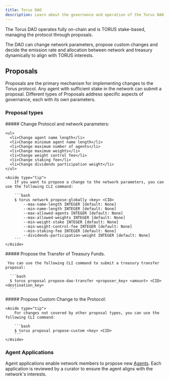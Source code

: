 ```yaml
---
title: Torus DAO
description: Learn about the governance and operation of the Torus DAO.
---
```



The Torus DAO operates fully on-chain and is TORUS stake-based, managing the protocol through proposals. 

The DAO can change network parameters, propose custom changes and decide the emission rate and allocation between network and treasury dynamically to align with TORUS interests.
## Proposals

Proposals are the primary mechanism for implementing changes to the Torus protocol. Any agent with sufficient stake in the network can submit a proposal. Different types of Proposals address specific aspects of governance, each with its own parameters.

### Proposal types

<Tabs>
  <TabItem label="Global Params Proposals">
    ##### Change Protocol and network parameters:

    <ul>
      <li>Change agent name length</li>
      <li>Change minimum agent name length</li>
      <li>Change maximum number of agents</li>
      <li>Change maximum weights</li>
      <li>Change weight control fee</li>
      <li>Change staking fee</li>
      <li>Change dividends participation weight</li>
    </ul>

    <Aside type="tip">
        If you want to propose a change to the network parameters, you can use the following CLI command:

        ```bash
        $ torus network propose-globally <key> <CID>
            --max-name-length INTEGER [default: None]
            --min-name-length INTEGER [default: None]
            --max-allowed-agents INTEGER [default: None]
            --max-allowed-weights INTEGER [default: None]
            --min-weight-stake INTEGER [default: None]
            --min-weight-control-fee INTEGER [default: None]
            --min-staking-fee INTEGER [default: None]
            --dividends-participation-weight INTEGER [default: None]
        ```
    </Aside>

  </TabItem>

  <TabItem label="Dao Treasury Transfer">
     ##### Propose the Transfer of Treasury Funds.

     You can use the following CLI command to submit a treasury transfer proposal:

      ```bash
      $ torus proposal propose-dao-transfer <proposer_key> <amount> <CID> <destination_key>
      ```

  </TabItem>
  <TabItem label="Global Custom">
    ##### Propose Custom Change to the Protocol:
    
    <Aside type="tip">
        For changes not covered by other proposal types, you can use the following CLI command:

        ```bash
        $ torus proposal propose-custom <key> <CID>
        ```
    </Aside>

  </TabItem>
</Tabs>

### Agent Applications

Agent applications enable network members to propose new [Agents](/agents/what-is-a-agent). Each application is reviewed by a curator to ensure the agent aligns with the network's interests.

<LinkCard
  title="Network Application Process"
  href="/concepts/agent-application/"
  description="Learn how to register an agent in Torus."
/>
